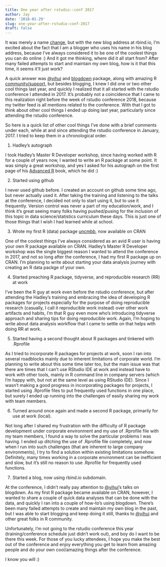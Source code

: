 ```yaml
---
title: One year after rstudio::conf 2017
author: Jay
date: '2018-01-29'
slug: one-year-after-rstudio-conf-2017
draft: false
---
```


It was merely a name [change](https://joongsup.rbind.io/post/blog-at-rbind-io/), but with the new blog address at rbind.io, I'm excited about the fact that I am a blogger who uses his name in his blog address, because I've always considered it to be one of the coolest things you can do online :) And it got me thinking, where did it all start from? After many failed attempts to start and maintain my own blog, how is it that this time, it seems it'll just work? 

A quick answer was [@yihui](https://github.com/yihui) and [blogdown](https://github.com/rstudio/blogdown) package, along with amazing R [community/support](https://github.com/rbind/support), but besides blogging, I knew I did one or two other cool things last year, and quickly I realized that it all started with the rstudio conference I attended in 2017. It's probably not a coincidence that I came to this realization right before the week of rstudio conference 2018, because my twitter feed is all mentions related to the conference. With that I got to think about other cool things I ended up doing last year, particularly since attending the rstudio conference. 



So here is a quick list of other cool things I've done with a brief comments under each, while at and since attending the rstudio conference in January, 2017. I tried to keep them in a chronological order. 

1. Hadley's autograph

I took Hadley's Master R Developer workshop, since having worked with R for a couple of years now, I wanted to write an R package at some point. It was simply a great workshop, and yes I asked for his autograph on the first page of his [Advanced R](http://adv-r.had.co.nz/) book, which he did :)

2. Started using github

I never used github before. I created an account on github some time ago, but never actually used it. After taking the training and listening to the talks at the conference, I decided not only to start using it, but to use it frequently. Version control was never a part of my education/work, and I think it's great seeing many folks having pushed/pusing for the inclusion of this topic in data science/statistics curriculum these days. This is just one of those things that I wish I had learned while at school. 

3. Wrote my first R (data) package [uncmbb](https://cran.r-project.org/web/packages/uncmbb/index.html), now available on CRAN

One of the coolest things I've always considered as an avid R user is having your own R package available on CRAN. Hadley's Master R Developer workshop was the single biggest reason I wanted to attend the conference in 2017, and not so long after the conference, I had my first R package up on CRAN. I'm planning to write about starting your data analysis journey with creating an R data packge of your own. 

4. Started preaching R package, tidyverse, and reproducible research (RR) at work

I've been the R guy at work even before the rstudio conference, but after attending the Hadley's training and embracing the idea of developing R packages for projects especially for the purpose of doing reproducible research (casually, I call it reproducible work instead) over other work artifacts and habits, I'm that R guy even more who's introducing tidyverse approach and sharing tips for doing reproducible work. Again, I'm hoping to write about data analysis workflow that I came to settle on that helps with doing RR at work. 

5. Started having a second thought about R packages and tinkered with .Rprofile

As I tried to incorporate R packages for projects at work, soon I ran into several roadblocks mainly due to inherent limitations of corporate world. I'm planning to write about this some time later too, but the main issue was that there are times that I can't use RStudio IDE at work and instead have to work with other tools, mainly in R command line in company servers (which I'm happy with, but not at the same level as using RStudio IDE). Since I wasn't making a good progress in incorporating packages for projects, I started using .Rprofile files to put frequently used functions in one place, but surely I ended up running into the challenges of easily sharing my work with team members. 

6. Turned around once again and made a second R package, primarily for use at work (local).

Not long after I shared my frustration with the difficulty of R package development under corporate environment and my use of .Rprofile file with my team members, I found a way to solve the particular problems I was having. I ended up ditching the use of .Rprofile file completely, and now when I run into such challenges (that are inherent to large company environments), I try to find a solution within existing limitations somehow. Definitely, many times working in a corporate environment can be inefficient and slow, but it's still no reason to use .Rprofile for frequently used functions. 

7. Started a blog, now using rbind.io subdomain. 

At the conference, I didn't really pay attention to [@yihui](https://github.com/yihui)'s talks on blogdown. As my first R package became available on CRAN, however, I wanted to share a couple of quick data analyses that can be done with the data, and quickly I ran into a couple of how-to's using blogdown. There's been many failed attempts to create and maintain my own blog in the past, but I was able to start blogging and keep doing it still, thanks to [@yihui](https://github.com/yihui) and other great folks in R community. 



Unfortunately, I'm not going to the rstudio conference this year (training/conference schedule just didn't work out), and boy do I want to be there this week. For those of you lucky attendees, I hope you make the best out of the conference and enjoy everything you get to learn from amazing people and do your own cool/amazing things after the conference. 

I know you will :)


